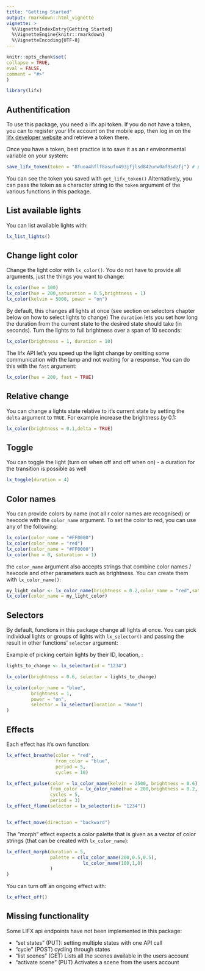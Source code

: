 ```yaml
---
title: "Getting Started"
output: rmarkdown::html_vignette
vignette: >
  %\VignetteIndexEntry{Getting Started}
  %\VignetteEngine{knitr::rmarkdown}
  %\VignetteEncoding{UTF-8}
---
```

  
  ```r
knitr::opts_chunk$set(
collapse = TRUE,
eval = FALSE,
comment = "#>"
)
```

```r
library(lifx)
```

## Authentification

To use this package, you need a lifx api token. If you do not have a token, you can to register your lifx account on the mobile app, then log in on the [lifx developer website](https://api.developer.lifx.com/) and retrieve a token there.

Once you have a token, best practice is to save it as an r environmental variable on your system:

```r
save_lifx_token(token = "8fuoa4hflf8asufo493jfjlsd842urw0af9sdzfj") # put your token here
```

You can see the token you saved with `get_lifx_token()`
Alternatively, you can pass the token as a character string to the `token` argument of the various functions in this package.


## List available lights

You can list available lights with:

```r
lx_list_lights()
```

## Change light color

Change the light color with `lx_color()`. You do not have to provide all arguments, just the things you  want to change:

```r

lx_color(hue = 100)
lx_color(hue = 200,saturation = 0.5,brightness = 1)
lx_color(kelvin = 5000, power = "on")
```

By default, this changes all lights at once (see section on selectors chapter below on how to select lights to change)
The `duration` lets you set how long the duration from the current state to the desired state should take (in seconds).
Turn the lights to full brightness over a span of 10 seconds:

```r
lx_color(brightness = 1, duration = 10)
```

The lifx API let's you speed up the light change by omitting some communication with the lamp and not waiting for a response. You can do this with the `fast` argument:
```r
lx_color(hue = 200, fast = TRUE)
```

## Relative change

You can change a lights state relative to it's current state by setting the `delta` argument to `TRUE`. For example increase the brightness *by* 0.1:
```r
lx_color(brightness = 0.1,delta = TRUE)
```

## Toggle

You can toggle the light (turn on when off and off when on) - a duration for the transition is possible as well

```r
lx_toggle(duration = 4)

```

## Color names

You can provide colors by name (not all r color names are recognised) or hexcode with the `color_name` argument. To set the color to red, you can use any of the following:

```r
lx_color(color_name = "#FF0000")
lx_color(color_name = "red")
lx_color(color_name = "#FF0000")
lx_color(hue = 0, saturation = 1)
```

the `color_name` argument also accepts strings that combine color names / hexcode and other parameters such as brightness. You can create them with `lx_color_name()`:

```r
my_light_color <- lx_color_name(brightness = 0.2,color_name = "red",saturation = 0.7)
lx_color(color_name = my_light_color)
```

## Selectors

By default, functions in this package change all lights at once. You can pick individual lights or groups of lights with `lx_selector()` and passing the result in other functions' `selector` argument:

Example of picking certain lights by their ID, location, :
```r
lights_to_change <- lx_selector(id = "1234")

lx_color(brightness = 0.6, selector = lights_to_change)

lx_color(color_name = "blue",
         brightness = 1,
         power = "on",
         selector = lx_selector(location = "Home")
)

```



## Effects

Each effect has it's own function:

```r
lx_effect_breathe(color = "red",
                  from_color = "blue",
                  period = 5,
                  cycles = 10)

lx_effect_pulse(color = lx_color_name(kelvin = 2500, brightness = 0.6),
                from_color = lx_color_name(hue = 200,brightness = 0.2, saturation = 0.6),
                cycles = 5,
                period = 3)
lx_effect_flame(selector = lx_selector(id= "1234"))


lx_effect_move(direction = "backward")
```

The "morph" effect expects a color palette that is given as a vector of color strings (that can be created with `lx_color_name`):

```r
lx_effect_morph(duration = 5,
                palette = c(lx_color_name(200,0.5,0.5),
                            lx_color_name(100,1,0)
                )
)
```

You can turn off an ongoing effect with:
```r
lx_effect_off()
```

## Missing functionality 

Some LIFX api endpoints have not been implemented in this package:

- "set states" (PUT): setting multiple states with one API call
- "cycle" (POST) cycling through states
- "list scenes" (GET) Lists all the scenes available in the users account
- "activate scene" (PUT) Activates a scene from the users account





